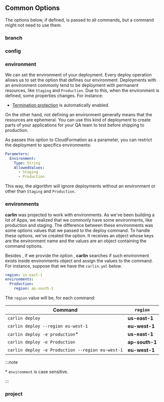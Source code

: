 

## Common Options

The options below, if defined, is passed to all commands, but a command might not need to use them.

<InnerHTML html={cliEnvComment} />

<InnerHTML html={cliGetPkgConfigComment} />

### branch

<OptionHeader option="branch" options={cliOptions} />

<InnerHTML html={getCurrentBranchComment} />

### config

<OptionHeader option="config" options={cliOptions} />

<InnerHTML html={cliGetConfigComment} />

### environment

<OptionHeader option="environment" options={cliOptions} />

We can set the environment of your deployment. Every deploy operation allows us to set the <OptionAliasesInline option="environment" options={cliOptions} /> option that defines our environment.
Deployments with an environment commonly tend to be deployment with permanent resources, like `Staging` and `Production`. Due to this, when the environment is defined, some properties changes. For instance:

- [Termination protection](https://docs.aws.amazon.com/AWSCloudFormation/latest/UserGuide/using-cfn-protect-stacks.html) is automatically enabled.

On the other hand, not defining an environment generally means that the resources are ephemeral. You can use this kind of deployment to create parts of your applications for your QA team to test before shipping to production.

As <Carlin /> passes this option to CloudFormation as a parameter, you can restrict the deployment to specifics environments:

```yaml title="cloudformation.yml"
Parameters:
  Environment:
    Type: String
    AllowedValues:
      - Staging
      - Production
```

This way, the algorithm will ignore deployments without an environment or other than `Staging` and `Production`.

### environments

<OptionHeader option="environments" options={cliOptions} />

**carlin** was projected to work with environments. As we've been building a lot of Apps, we realized that we commonly have some environments, like production and staging. The difference between these environments was some options values that we passed to the deploy command. To handle these options, we've created the <OptionAliasesInline option="environments" options={cliOptions} /> option. It receives an object whose keys are the environment name and the values are an object containing the command options.

Besides <OptionAliasesInline option="environments" options={cliOptions} />, if we provide the option <OptionAliasesInline option="environment" options={cliOptions} to="#environment" />, **carlin** searches if such environment exists inside environments object and assign the values to the command. For instance, suppose that we have the `carlin.yml` below.

```yaml title="carlin.yml"
region: us-east-1
environments:
  Production:
    region: ap-south-1
```

The `region` value will be, for each command:

| Command                                          | `region`       |
| ------------------------------------------------ | -------------- |
| `carlin deploy`                                  | **us-east-1**  |
| `carlin deploy --region eu-west-1`               | **eu-west-1**  |
| `carlin deploy -e production`\*                  | **us-east-1**  |
| `carlin deploy -e Production`                    | **ap-south-1** |
| `carlin deploy -e Production --region eu-west-1` | **eu-west-1**  |

:::note

\* `environment` is case sensitive.

:::

### project

<OptionHeader option="project" options={cliOptions} />

<InnerHTML html={getProjectNameComment} />
